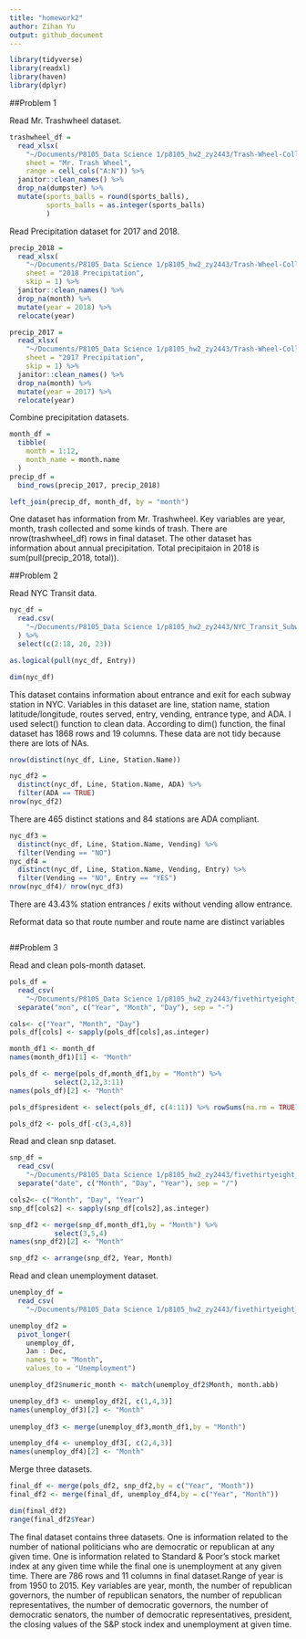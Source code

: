 ```yaml
---
title: "homework2"
author: Zihan Yu
output: github_document
---
```


```r
library(tidyverse)
library(readxl)
library(haven)
library(dplyr)
```

##Problem 1

Read Mr. Trashwheel dataset.

```r
trashwheel_df = 
  read_xlsx(
    "~/Documents/P8105_Data Science 1/p8105_hw2_zy2443/Trash-Wheel-Collection-Totals-8-6-19.xlsx",
    sheet = "Mr. Trash Wheel",
    range = cell_cols("A:N")) %>%
  janitor::clean_names() %>%
  drop_na(dumpster) %>%
  mutate(sports_balls = round(sports_balls),
         sports_balls = as.integer(sports_balls)
         )
```

Read Precipitation dataset for 2017 and 2018.

```r
precip_2018 =
  read_xlsx(
    "~/Documents/P8105_Data Science 1/p8105_hw2_zy2443/Trash-Wheel-Collection-Totals-8-6-19.xlsx",
    sheet = "2018 Precipitation",
    skip = 1) %>%
  janitor::clean_names() %>%
  drop_na(month) %>%
  mutate(year = 2018) %>%
  relocate(year)

precip_2017 =
  read_xlsx(
    "~/Documents/P8105_Data Science 1/p8105_hw2_zy2443/Trash-Wheel-Collection-Totals-8-6-19.xlsx",
    sheet = "2017 Precipitation",
    skip = 1) %>%
  janitor::clean_names() %>%
  drop_na(month) %>%
  mutate(year = 2017) %>%
  relocate(year)
```

Combine precipitation datasets.

```r
month_df = 
  tibble(
    month = 1:12,
    month_name = month.name
  )
precip_df = 
  bind_rows(precip_2017, precip_2018) 

left_join(precip_df, month_df, by = "month")
```
One dataset has information from Mr. Trashwheel. Key variables are year, month, trash collected and some kinds of trash. There are nrow(trashwheel_df) rows in final dataset. The other dataset has information about annual precipitation. Total precipitaion in 2018 is sum(pull(precip_2018, total)). 

##Problem 2

Read NYC Transit data.

```r
nyc_df = 
  read.csv(
    "~/Documents/P8105_Data Science 1/p8105_hw2_zy2443/NYC_Transit_Subway_Entrance_And_Exit_Data.csv"
  ) %>%
  select(c(2:18, 20, 23))

as.logical(pull(nyc_df, Entry))

dim(nyc_df)
```
This dataset contains information about entrance and exit for each subway station in NYC. Variables in this dataset are line, station name, station latitude/longitude, routes served, entry, vending, entrance type, and ADA. I used select() function to clean data. According to dim() function, the final dataset has 1868 rows and 19 columns. These data are not tidy because there are lots of NAs.

```r
nrow(distinct(nyc_df, Line, Station.Name))

nyc_df2 =
  distinct(nyc_df, Line, Station.Name, ADA) %>% 
  filter(ADA == TRUE)
nrow(nyc_df2)

```
There are 465 distinct stations and 84 stations are ADA compliant.

```r
nyc_df3 = 
  distinct(nyc_df, Line, Station.Name, Vending) %>% 
  filter(Vending == "NO")
nyc_df4 =
  distinct(nyc_df, Line, Station.Name, Vending, Entry) %>% 
  filter(Vending == "NO", Entry == "YES") 
nrow(nyc_df4)/ nrow(nyc_df3)
```
There are 43.43% station entrances / exits without vending allow entrance.

Reformat data so that route number and route name are distinct variables
```r

```

##Problem 3

Read and clean pols-month dataset.

```r
pols_df = 
  read_csv(
    "~/Documents/P8105_Data Science 1/p8105_hw2_zy2443/fivethirtyeight_datasets/pols-month.csv") %>%
  separate("mon", c("Year", "Month", "Day"), sep = "-") 

cols<- c("Year", "Month", "Day")
pols_df[cols] <- sapply(pols_df[cols],as.integer)

month_df1 <- month_df
names(month_df1)[1] <- "Month"

pols_df <- merge(pols_df,month_df1,by = "Month") %>%
           select(2,12,3:11) 
names(pols_df)[2] <- "Month"

pols_df$president <- select(pols_df, c(4:11)) %>% rowSums(na.rm = TRUE)

pols_df2 <- pols_df[-c(3,4,8)]
```


Read and clean snp dataset.

```r
snp_df = 
  read_csv(
    "~/Documents/P8105_Data Science 1/p8105_hw2_zy2443/fivethirtyeight_datasets/snp.csv") %>%
  separate("date", c("Month", "Day", "Year"), sep = "/") 

cols2<- c("Month", "Day", "Year")
snp_df[cols2] <- sapply(snp_df[cols2],as.integer)

snp_df2 <- merge(snp_df,month_df1,by = "Month") %>%
           select(3,5,4) 
names(snp_df2)[2] <- "Month"

snp_df2 <- arrange(snp_df2, Year, Month)

```


Read and clean unemployment dataset.

```r
unemploy_df =
  read_csv(
    "~/Documents/P8105_Data Science 1/p8105_hw2_zy2443/fivethirtyeight_datasets/unemployment.csv")

unemploy_df2 =
  pivot_longer(
    unemploy_df, 
    Jan : Dec,
    names_to = "Month", 
    values_to = "Unemployment")

unemploy_df2$numeric_month <- match(unemploy_df2$Month, month.abb)

unemploy_df3 <- unemploy_df2[, c(1,4,3)] 
names(unemploy_df3)[2] <- "Month"
                
unemploy_df3 <- merge(unemploy_df3,month_df1,by = "Month") 

unemploy_df4 <- unemploy_df3[, c(2,4,3)]
names(unemploy_df4)[2] <- "Month"

```


Merge three datasets.

```r
final_df <- merge(pols_df2, snp_df2,by = c("Year", "Month"))
final_df2 <- merge(final_df, unemploy_df4,by = c("Year", "Month"))

dim(final_df2)
range(final_df2$Year)
```

The final dataset contains three datasets. One is information related to the number of national politicians who are democratic or republican at any given time. One is information related to Standard & Poor’s stock market index at any given time while the final one is unemployment at any given time. There are 786 rows and 11 columns in final dataset.Range of year is from 1950 to 2015. Key variables are year, month, the number of republican governors, the number of republican senators, the number of republican representatives, the number of democratic governors, the number of democratic senators, the number of democratic representatives, president, the closing values of the S&P stock index and unemployment at given time.
